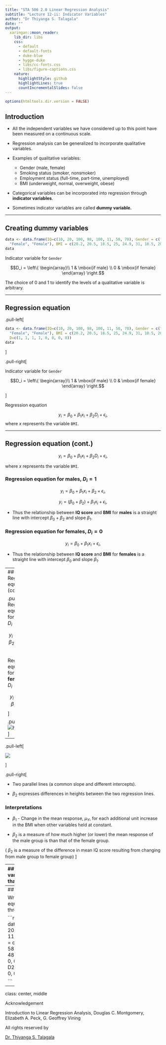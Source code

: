 ```yaml
---
title: "STA 506 2.0 Linear Regression Analysis"
subtitle: "Lecture 12-ii: Indicator Variables"
author: "Dr Thiyanga S. Talagala"
date: ""
output:
  xaringan::moon_reader:
    lib_dir: libs
    css: 
      - default
      - default-fonts
      - duke-blue
      - hygge-duke
      - libs/cc-fonts.css
      - libs/figure-captions.css
    nature:
      highlightStyle: github
      highlightLines: true
      countIncrementalSlides: false
---
```

```r
options(htmltools.dir.version = FALSE)
```

## Introduction

- All the independent variables we have considered up to this point have been measured on a continuous scale. 

- Regression analysis can be generalized to incorporate qualitative variables. 

- Examples of qualitative variables:

    - Gender (male, female)
    - Smoking status (smoker, nonsmoker)
    - Employment status (full-time, part-time, unemployed)
    - BMI (underweight, normal, overweight, obese)

- Categorical variables can be incorporated into regression through **indicator variables**.

- Sometimes indicator variables are called **dummy variable.**


---

## Creating dummy variables

```r
data <- data.frame(IQ=c(10, 20, 100, 98, 100, 11, 50, 70), Gender = c("Male", "Male", "Male", "Male", "Female", "Female", 
  "Female", "Female"), BMI = c(20.2, 20.5, 18.5, 25, 24.9, 31, 18.5, 20))
data

```


Indicator variable for `Gender`

$$D_i = \left\{
    \begin{array}\\
        1 & \mbox{if male} \\
        0 & \mbox{if female} 
    \end{array}
\right.$$

The choice of 0 and 1 to identify the levels of a qualitative variable is arbitrary.

---

## Regression equation

.pull-left[
```r
data <- data.frame(IQ=c(10, 20, 100, 98, 100, 11, 50, 70), Gender = c("Male", "Male", "Male", "Male", "Female", "Female", 
  "Female", "Female"), BMI = c(20.2, 20.5, 18.5, 25, 24.9, 31, 18.5, 20),
  D=c(1, 1, 1, 1, 0, 0, 0, 0))
data

```
]

.pull-right[

Indicator variable for `Gender`

$$D_i = \left\{
    \begin{array}\\
        1 & \mbox{if male} \\
        0 & \mbox{if female} 
    \end{array}
\right.$$

]

Regression equation

$$y_i = \beta_0 + \beta_1 x_i + \beta_2D_i + \epsilon_i,$$
where $x$ represents the variable `BMI`.

---

## Regression equation (cont.)

$$y_i = \beta_0 + \beta_1 x_i + \beta_2D_i + \epsilon_i,$$

where $x$ represents the variable `BMI`.

### Regression equation for **males**, $D_i = 1$

$$y_i = \beta_0 + \beta_1 x_i + \beta_2 + \epsilon_i,$$

$$y_i = (\beta_0 +  \beta_2) + \beta_1 x_i + \epsilon_i,$$

- Thus the relationship between **IQ score** and **BMI** for **males** is a straight line with intercept $\beta_0+\beta_2$ and slope $\beta_1$.


### Regression equation for **females**, $D_i = 0$

$$y_i = \beta_0 + \beta_1 x_i + \epsilon_i,$$

- Thus the relationship between **IQ score** and **BMI** for **females** is a straight line with intercept $\beta_0$ and slope $\beta_1$.


---
## Regression equation (cont.)

.pull-left[
Regression equation for **males**, $D_i = 1$

$$y_i = (\beta_0 +  \beta_2) + \beta_1 x_i + \epsilon_i,$$

Regression equation for **females**, $D_i = 0$

$$y_i = \beta_0 + \beta_1 x_i + \epsilon_i,$$
]

.pull-right[
![height=1](dummy.PNG)
]
---

.pull-left[

![](dummy.PNG)


]

.pull-right[

- Two parallel lines (a common slope and different intercepts).

- $\beta_2$ expresses differences in heights between the two regression lines.

### Interpretations



- $\beta_1$ - Change in the mean response, $\mu_Y$, for each additional unit increase in the BMI when other variables held at constant.

- $\beta_2$ is a measure of how much higher (or lower) the mean response of the male group is than that of the female group.

( $\beta_2$ is a measure of the difference in mean IQ score resulting from changing from male group to female group)
]


---
## Qualitative variable with more than 2 levels

In general, a qualitative variable with $k$ levels is represented by $k-1$ indicator variables, each taking the values 0 and 1.

.pull-left[
```r
data <- data.frame(IQ=c(10, 20, 100, 98, 100, 11, 50, 70), BMI = c("Normal", "Normal", "Obese", "Obese", "Underweight", "Underweight", 
  "Underweight", "Underweight"), headcir = c(50.2, 50.5, 58.5, 55, 54.9, 40, 48.5, 50),
D1 =c(0, 0, 0, 0, 1, 1, 1, 1),
D2 = c(1, 1, 0, 0, 0, 0, 0, 0))
data

```
]

.pull-right[

$D_1$ | $D_2$ | Description |
---|---|---| ---|
1|0|observation is from underweight |
0|1|observation is from normal |
0|0|observation is from Obese |
]

.pull-left[
$$D_{1i} = \left\{
    \begin{array}\\
        1 & \mbox{if underweight} \\
        0 & \mbox{if otherwise} 
    \end{array}
\right.$$

$$D_{2i} = \left\{
    \begin{array}\\
        1 & \mbox{if normal} \\
        0 & \mbox{if otherwise} 
    \end{array}
\right.$$

]

---
## Your turn

Write the regression equations for the three levels.

```r
data <- data.frame(IQ=c(10, 20, 100, 98, 100, 11, 50, 70), headcir = c(50.2, 50.5, 58.5, 55, 54.9, 40, 48.5, 50),
D1 =c(0, 0, 0, 0, 1, 1, 1, 1),
D2 = c(1, 1, 0, 0, 0, 0, 0, 0))
data

```

---

class: center, middle



Acknowledgement

Introduction to Linear Regression Analysis, Douglas C. Montgomery, Elizabeth A. Peck, G. Geoffrey Vining


All rights reserved by 

[Dr. Thiyanga S. Talagala](https://thiyanga.netlify.app/) 



